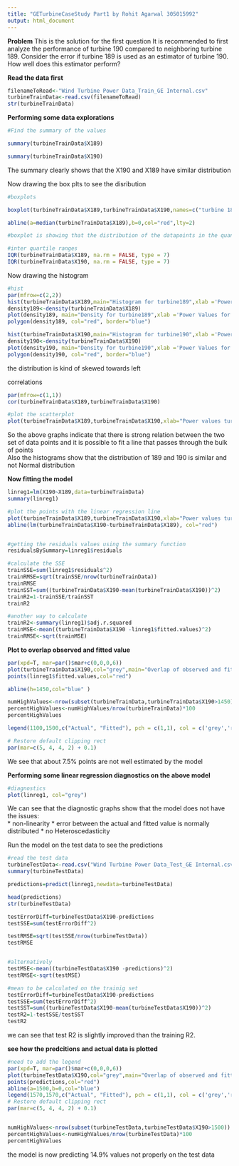```yaml
---
title: "GETurbineCaseStudy Part1 by Rohit Agarwal 305015992"
output: html_document
---
```


__Problem__
This is the solution for the first question
It is recommended to first analyze the performance of turbine 190 compared to neighboring turbine 189.  Consider the error if turbine 189 is used as an estimator of turbine 190.  How well does this estimator perform?




__Read the data first__

```r

filenameToRead<-"Wind Turbine Power Data_Train_GE Internal.csv"
turbineTrainData<-read.csv(filenameToRead)
str(turbineTrainData)

```


__Performing some data explorations__

```r
#Find the summary of the values

summary(turbineTrainData$X189)

summary(turbineTrainData$X190)

```
The summary clearly shows that the X190 and X189 have similar distribution

Now drawing the box plts to see the disribution

```r
#boxplots

boxplot(turbineTrainData$X189,turbineTrainData$X190,names=c("turbine 189","turbine 190"),main="Box Plots comparing turbine 189 & 190")

abline(a=median(turbineTrainData$X189),b=0,col="red",lty=2)

#boxplot is showing that the distribution of the datapoints in the quantiles is similar. The median is almost the same which indicates that X189 can be a good distribution for making predictions for X190

#inter quartile ranges
IQR(turbineTrainData$X189, na.rm = FALSE, type = 7)
IQR(turbineTrainData$X190, na.rm = FALSE, type = 7)
```

Now drawing the histogram
```r
#hist
par(mfrow=c(2,2))
hist(turbineTrainData$X189,main="Histogram for turbine189",xlab ='Power Values for 189')
density189<-density(turbineTrainData$X189)
plot(density189, main="Density for turbine189",xlab ='Power Values for 189')
polygon(density189, col="red", border="blue")

hist(turbineTrainData$X190,main="Histogram for turbine190",xlab ='Power Values for 190')
density190<-density(turbineTrainData$X190)
plot(density190, main="Density for turbine190",xlab ='Power Values for 190')
polygon(density190, col="red", border="blue")

```

the distribution is kind of skewed towards left 

correlations
```r

par(mfrow=c(1,1))
cor(turbineTrainData$X189,turbineTrainData$X190)

#plot the scatterplot
plot(turbineTrainData$X189,turbineTrainData$X190,xlab="Power values turbine 189", ylab="Power values turbine 190", main="Scatter Plot between turbine 190 and turbine 189")

```

So the above graphs indicate that there is strong relation between the two set of data points and it is possible to fit a line that passes through the bulk of points  
Also the histograms show that the distribution of 189 and 190 is similar and not Normal distribution


__Now fitting the model__
```r
linreg1=lm(X190~X189,data=turbineTrainData)
summary(linreg1)

#plot the points with the linear regression line
plot(turbineTrainData$X189,turbineTrainData$X190,xlab="Power values turbine 189", ylab="Power values turbine 190", main="Scatter Plot between turbine 190 & 189 with regression line",col="grey")
abline(lm(turbineTrainData$X190~turbineTrainData$X189), col="red")


#getting the residuals values using the summary function
residualsBySummary=linreg1$residuals

#calculate the SSE
trainSSE=sum(linreg1$residuals^2)
trainRMSE=sqrt(trainSSE/nrow(turbineTrainData))
trainRMSE
trainSST=sum((turbineTrainData$X190-mean(turbineTrainData$X190))^2)
trainR2=1-trainSSE/trainSST
trainR2

#another way to calculate
trainR2<-summary(linreg1)$adj.r.squared
trainMSE<-mean((turbineTrainData$X190 -linreg1$fitted.values)^2)
trainRMSE<-sqrt(trainMSE)
```

__Plot to overlap observed and fitted value__
```r
par(xpd=T, mar=par()$mar+c(0,0,0,6))
plot(turbineTrainData$X190,col="grey",main="Overlap of observed and fitted values on train data")
points(linreg1$fitted.values,col="red")

abline(h=1450,col="blue" )

numHighValues<-nrow(subset(turbineTrainData,turbineTrainData$X190>1450))
percentHighValues<-numHighValues/nrow(turbineTrainData)*100
percentHighValues

legend(1100,1500,c("Actual", "Fitted"), pch = c(1,1), col = c('grey','red'))

# Restore default clipping rect
par(mar=c(5, 4, 4, 2) + 0.1)

```

We see that about 7.5% points are not well estimated by the model


__Performing some linear regression diagnostics on the above model__
```r
#diagnostics
plot(linreg1, col="grey")
```

We can see that the diagnostic graphs show that the model does not have the issues:  
* non-linearity
* error between the actual and fitted value is normally distributed
* no Heteroscedasticity

Run the model on the test data to see the predictions
```r
#read the test data
turbineTestData<-read.csv("Wind Turbine Power Data_Test_GE Internal.csv")
summary(turbineTestData)

predictions=predict(linreg1,newdata=turbineTestData)

head(predictions)
str(turbineTestData)

testErrorDiff=turbineTestData$X190-predictions
testSSE=sum(testErrorDiff^2)

testRMSE=sqrt(testSSE/nrow(turbineTestData))
testRMSE


#alternatively
testMSE<-mean((turbineTestData$X190 -predictions)^2)
testRMSE<-sqrt(testMSE)

#mean to be calculated on the trainig set
testErrorDiff=turbineTestData$X190-predictions
testSSE=sum(testErrorDiff^2)
testSST=sum((turbineTestData$X190-mean(turbineTestData$X190))^2)
testR2=1-testSSE/testSST
testR2

```
we can see that test R2 is slightly improved than the training R2. 

__see how the predcitions and actual data is plotted__
```r

#need to add the legend
par(xpd=T, mar=par()$mar+c(0,0,0,6))
plot(turbineTestData$X190,col="grey",main="Overlap of observed and fitted values on test data")
points(predictions,col="red")
abline(a=1500,b=0,col="blue")
legend(1570,1570,c("Actual", "Fitted"), pch = c(1,1), col = c('grey','red'))
# Restore default clipping rect
par(mar=c(5, 4, 4, 2) + 0.1)


numHighValues<-nrow(subset(turbineTestData,turbineTestData$X190>1500))
percentHighValues<-numHighValues/nrow(turbineTestData)*100
percentHighValues

```

the model is now predicting 14.9% values not properly on the test data

